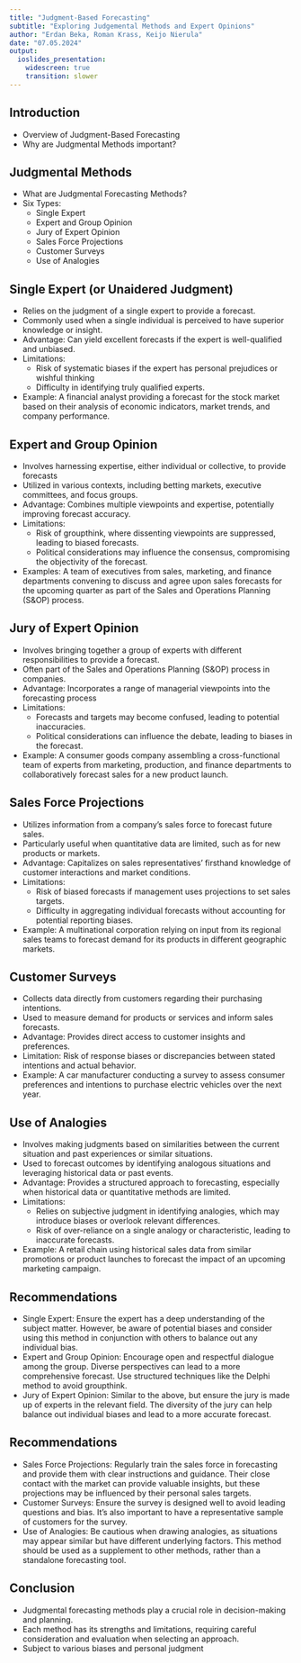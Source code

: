 ```yaml
---
title: "Judgment-Based Forecasting"
subtitle: "Exploring Judgemental Methods and Expert Opinions"
author: "Erdan Beka, Roman Krass, Keijo Nierula"
date: "07.05.2024"
output:
  ioslides_presentation:
    widescreen: true
    transition: slower
---
```


<!-- See Doc for ioslides here: https://bookdown.org/yihui/rmarkdown/ioslides-presentation.html#ioslides-presentation -->

## Introduction

- Overview of Judgment-Based Forecasting
- Why are Judgmental Methods important?


## Judgmental Methods

- What are Judgmental Forecasting Methods?
- Six Types:
  - Single Expert
  - Expert and Group Opinion
  - Jury of Expert Opinion
  - Sales Force Projections
  - Customer Surveys
  - Use of Analogies


## Single Expert (or Unaidered Judgment)

- Relies on the judgment of a single expert to provide a forecast.
- Commonly used when a single individual is perceived to have superior knowledge or insight.
- Advantage: Can yield excellent forecasts if the expert is well-qualified and unbiased.
- Limitations:
  - Risk of systematic biases if the expert has personal prejudices or wishful thinking
  - Difficulty in identifying truly qualified experts.
- Example: A financial analyst providing a forecast for the stock market based on their analysis of economic indicators, market trends, and company performance.


## Expert and Group Opinion

- Involves harnessing expertise, either individual or collective, to provide forecasts
- Utilized in various contexts, including betting markets, executive committees, and focus groups.
- Advantage: Combines multiple viewpoints and expertise, potentially improving forecast accuracy.
- Limitations:
  - Risk of groupthink, where dissenting viewpoints are suppressed, leading to biased forecasts.
  - Political considerations may influence the consensus, compromising the objectivity of the forecast.
- Examples: A team of executives from sales, marketing, and finance departments convening to discuss and agree upon sales forecasts for the upcoming quarter as part of the Sales and Operations Planning (S&OP) process.


## Jury of Expert Opinion

- Involves bringing together a group of experts with different responsibilities to provide a forecast.
- Often part of the Sales and Operations Planning (S&OP) process in companies.
- Advantage: Incorporates a range of managerial viewpoints into the forecasting process
- Limitations:
  - Forecasts and targets may become confused, leading to potential inaccuracies.
  - Political considerations can influence the debate, leading to biases in the forecast.
- Example: A consumer goods company assembling a cross-functional team of experts from marketing, production, and finance departments to collaboratively forecast sales for a new product launch.

## Sales Force Projections

- Utilizes information from a company's sales force to forecast future sales.
- Particularly useful when quantitative data are limited, such as for new products or markets.
- Advantage: Capitalizes on sales representatives' firsthand knowledge of customer interactions and market conditions.
- Limitations:
  - Risk of biased forecasts if management uses projections to set sales targets.
  - Difficulty in aggregating individual forecasts without accounting for potential reporting biases.
- Example: A multinational corporation relying on input from its regional sales teams to forecast demand for its products in different geographic markets.

## Customer Surveys

- Collects data directly from customers regarding their purchasing intentions.
- Used to measure demand for products or services and inform sales forecasts.
- Advantage: Provides direct access to customer insights and preferences.
- Limitation: Risk of response biases or discrepancies between stated intentions and actual behavior.
- Example: A car manufacturer conducting a survey to assess consumer preferences and intentions to purchase electric vehicles over the next year.

## Use of Analogies

- Involves making judgments based on similarities between the current situation and past experiences or similar situations.
- Used to forecast outcomes by identifying analogous situations and leveraging historical data or past events.
- Advantage: Provides a structured approach to forecasting, especially when historical data or quantitative methods are limited.
- Limitations:
  - Relies on subjective judgment in identifying analogies, which may introduce biases or overlook relevant differences.
  - Risk of over-reliance on a single analogy or characteristic, leading to inaccurate forecasts.
- Example: A retail chain using historical sales data from similar promotions or product launches to forecast the impact of an upcoming marketing campaign.

## Recommendations

- Single Expert: Ensure the expert has a deep understanding of the subject matter. However, be aware of potential biases and consider using this method in conjunction with others to balance out any individual bias.
- Expert and Group Opinion: Encourage open and respectful dialogue among the group. Diverse perspectives can lead to a more comprehensive forecast. Use structured techniques like the Delphi method to avoid groupthink.
- Jury of Expert Opinion: Similar to the above, but ensure the jury is made up of experts in the relevant field. The diversity of the jury can help balance out individual biases and lead to a more accurate forecast.


## Recommendations
- Sales Force Projections: Regularly train the sales force in forecasting and provide them with clear instructions and guidance. Their close contact with the market can provide valuable insights, but these projections may be influenced by their personal sales targets.
- Customer Surveys: Ensure the survey is designed well to avoid leading questions and bias. It’s also important to have a representative sample of customers for the survey.
- Use of Analogies: Be cautious when drawing analogies, as situations may appear similar but have different underlying factors. This method should be used as a supplement to other methods, rather than a standalone forecasting tool.

## Conclusion

- Judgmental forecasting methods play a crucial role in decision-making and planning.
- Each method has its strengths and limitations, requiring careful consideration and evaluation when selecting an approach.
- Subject to various biases and personal judgment
